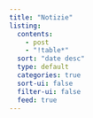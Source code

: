 ```yaml
---
title: "Notizie"
listing:
  contents:
    - post
    - "!table*"
  sort: "date desc"
  type: default
  categories: true
  sort-ui: false
  filter-ui: false
  feed: true
---
```

